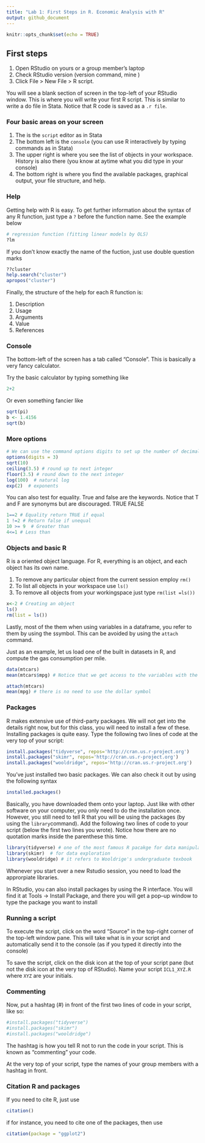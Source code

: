 ```yaml
---
title: "Lab 1: First Steps in R. Economic Analysis with R"
output: github_document
---
```


```r
knitr::opts_chunk$set(echo = TRUE)
```

## First steps
1. Open RStudio on yours or a group member's laptop
2. Check RStudio version (version command, mine )
2. Click File > New File > R script. 

You will see a blank section of screen in the top-left of your RStudio window. This is where you will write your first R script. This is similar to write a do file in Stata. Notice that R code is saved as a `.r file`.

### Four basic areas on your screen

1. The is the `script` editor as in Stata
2. The bottom left is the `console` (you can use R interactively by typing commands as in Stata)
3. The upper right is where you see the list of objects in your workspace. History is also there (you know at aytime what you did type in your console)
4. The bottom right is where you find the available packages, graphical output, your file structure, and help.  

### Help

Getting help with R is easy. To get further information about the syntax of any R function,  just type a `?` before the function name. See the example below

```r
# regression function (fitting linear models by OLS)
?lm
```


If you don't know exactly the name of the fuction, just use double question marks

```r
??cluster
help.search("cluster")
apropos("cluster")
```


Finally, the structure of the help for each R function is:

1. Description
2. Usage
3. Arguments
4. Value
5. References

### Console
The bottom-left of the screen has a tab called "Console". This is basically a very fancy calculator.

Try the basic calculator by typing something like
```r
2+2
```

Or even something fancier like
```r
sqrt(pi)
b <- 1.4156
sqrt(b)
```


### More options


```r
# We can use the command options digits to set up the number of decimals as you wish
options(digits = 3)
sqrt(10)
ceiling(3.5) # round up to next integer
floor(3.5) # round down to the next integer
log(100)  # natural log
exp(2)  # exponents
```

You can also test for equality. True and false are the keywords. Notice that T and F are synonyms but are discouraged.
TRUE 
FALSE

```r
1==2 # Equality return TRUE if equal
1 !=2 # Return false if unequal
10 >= 9  # Greater than
4<=1 # Less than
```


### Objects and basic R

R is a oriented object language. For R, everything is an object, and each object has its own name.

1. To remove any particular object from the current session employ `rm()`
2. To list all objects in your workspace use `ls()`
3. To remove all objects from your workingspace just type `rm(list =ls())`

```r
x<-2 # Creating an object
ls()
rm(list = ls())
```


Lastly, most of the them when using variables in a dataframe, you refer to them by using the `$`symbol. This can be avoided by using the `attach` command.

Just as an example, let us load one of the built in datasets in R, and compute the gas consumption per mile.

```r
data(mtcars)
mean(mtcars$mpg) # Notice that we get access to the variables with the dollar symbol

attach(mtcars)
mean(mpg) # there is no need to use the dollar symbol
```


### Packages
R makes extensive use of third-party packages. We will not get into the details right now, but for this class, you will need to install a few of these. Installing packages is quite easy. Type the following two lines of code at the very top of your script:

```r
install.packages("tidyverse", repos='http://cran.us.r-project.org')
install.packages("skimr", repos='http://cran.us.r-project.org')
install.packages("wooldridge", repos='http://cran.us.r-project.org')
```

You've just installed two basic packages. We can also check it out by using the following syntax

```r
installed.packages()
```




Basically, you have downloaded them onto your laptop. Just like with other software on your computer, you only need to do the installation once. However, you still need to tell R that you will be using the packages (by using the `library`command). Add the following two lines of code to your script (below the first two lines you wrote). Notice how there are no quotation marks inside the parenthese this time.

```r
library(tidyverse) # one of the most famous R pacakge for data manipulation
library(skimr)  # for data exploration
library(wooldridge) # it refers to Wooldrige's undergraduate texbook
```

Whenever you start over a new Rstudio session, you need to load the approrpiate libraries.

In RStudio, you can also install packages by using the R interface. You will find it at Tools -> Install Package, and there you will get a pop--up window to type the package you want to install


### Running a script
To execute the script, click on the word "Source" in the top-right corner of the top-left window pane. This will take what is in your script and automatically send it to the console (as if you typed it directly into the console)

To save the script, click on the disk icon at the top of your script pane (but not the disk icon at the very top of RStudio). Name your script `ICL1_XYZ.R` where `XYZ` are your initials.

### Commenting
Now, put a hashtag (#) in front of the first two lines of code in your script, like so:
```r
#install.packages("tidyverse")
#install.packages("skimr")
#install.packages("wooldridge")
```

The hashtag is how you tell R not to run the code in your script. This is known as "commenting" your code.

At the very top of your script, type the names of your group members with a hashtag in front.

### Citation R and packages 

If you need to cite R, just use

```r
citation()
```

if for instance, you need to cite one of the packages, then use

```r
citation(package = "ggplot2")
```

